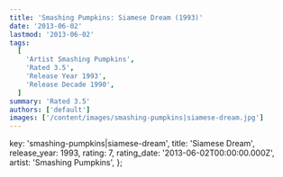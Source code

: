 ```yaml
---
title: 'Smashing Pumpkins: Siamese Dream (1993)'
date: '2013-06-02'
lastmod: '2013-06-02'
tags:
  [
    'Artist Smashing Pumpkins',
    'Rated 3.5',
    'Release Year 1993',
    'Release Decade 1990',
  ]
summary: 'Rated 3.5'
authors: ['default']
images: ['/content/images/smashing-pumpkins|siamese-dream.jpg']
---
```


  key: 'smashing-pumpkins|siamese-dream',
  title: 'Siamese Dream',
  release_year: 1993,
  rating: 7,
  rating_date: '2013-06-02T00:00:00.000Z',
  artist: 'Smashing Pumpkins',
};

<MusicRating data={data} />
